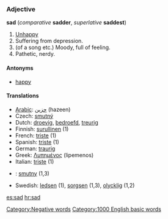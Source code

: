 === Adjective ===
'''sad''' (''comparative'' '''sadder''', ''superlative'' '''saddest''')

#[[Unhappy]] <!--needs a better definition-->
# Suffering from depression.
# (of a song etc.) Moody, full of feeling.
# Pathetic, nerdy.

====Antonyms====
* [[happy]]

====Translations====
*[[Arabic]]: [[حزين]]  (hazeen)
*Czech: [[smutný]]
*Dutch: [[droevig]], [[bedroefd]], [[treurig]]
*Finnish: [[surullinen]] (1)
*French: [[triste#French|triste]] (1)
*Spanish: [[triste#Spanish|triste]] (1)
*German: [[traurig]]
*Greek: [[Λυπημένος]] (lipemenos)
*Italian: [[triste#Italian|triste]] (1)
*{{pl}}: [[smutny]] (1,3)
*Swedish: [[ledsen]] (1), [[sorgsen]] (1,3), [[olycklig]] (1,2)

[[Category:Negative words]]
[[es:sad]]
[[hr:sad]]
[[Category:1000 English basic words]]